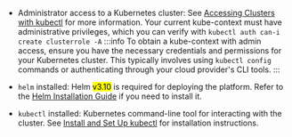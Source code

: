 
- Administrator access to a Kubernetes cluster: See [Accessing Clusters with kubectl](https://kubernetes.io/docs/tasks/tools/#kubectl) for more information.
Your current kube-context must have administrative privileges, which you can verify with `kubectl auth can-i create clusterrole -A`
    :::info
    To obtain a kube-context with admin access, ensure you have the necessary credentials and permissions for your Kubernetes cluster. This typically involves using `kubectl config` commands or authenticating through your cloud provider's CLI tools.
    :::
- `helm` installed: Helm <Mark color="lightgreen">v3.10</Mark> is required for deploying the platform. Refer to the [Helm Installation Guide](https://Helm.sh/docs/intro/install/) if you need to install it.

- `kubectl` installed: Kubernetes command-line tool for interacting with the cluster. See [Install and Set Up kubectl](https://kubernetes.io/docs/tasks/tools/#kubectl) for installation instructions.
